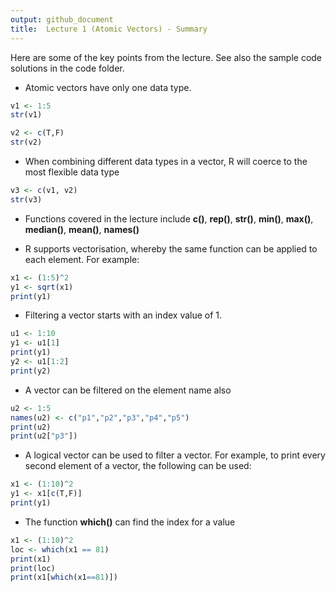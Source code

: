 ```yaml
---
output: github_document
title:  Lecture 1 (Atomic Vectors) - Summary
---
```


<!-- README.md is generated from README.Rmd. Please edit that file -->
Here are some of the key points from the lecture. See also the sample code solutions in the code folder.

* Atomic vectors have only one data type.

```r
v1 <- 1:5
str(v1)

v2 <- c(T,F)
str(v2)
```

* When combining different data types in a vector, R will coerce to the most flexible data type

```r
v3 <- c(v1, v2)
str(v3)
```

* Functions covered in the lecture include **c()**, **rep()**, **str()**, **min()**, **max()**, **median()**, **mean()**, **names()**

* R supports vectorisation, whereby the same function can be applied to each element. For example:
```r
x1 <- (1:5)^2
y1 <- sqrt(x1)
print(y1)
```

* Filtering a vector starts with an index value of 1. 
```r
u1 <- 1:10
y1 <- u1[1]
print(y1)
y2 <- u1[1:2]
print(y2)

```

* A vector can be filtered on the element name also
```r
u2 <- 1:5
names(u2) <- c("p1","p2","p3","p4","p5")
print(u2)
print(u2["p3"])

```


* A logical vector can be used to filter a vector. For example, to print every second element of a vector, the following can be used:
```r
x1 <- (1:10)^2
y1 <- x1[c(T,F)]
print(y1)
```

* The function **which()** can find the index for a value
```r
x1 <- (1:10)^2
loc <- which(x1 == 81)
print(x1)
print(loc)
print(x1[which(x1==81)])
```

